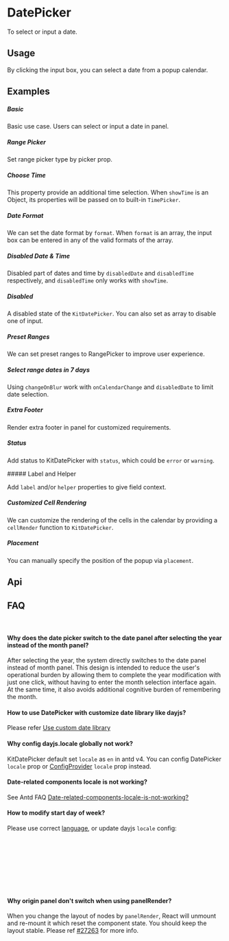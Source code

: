
<Meta of={KitDatePickerStories} />

<style></style>

# DatePicker

To select or input a date.

## Usage

By clicking the input box, you can select a date from a popup calendar.

## Examples

##### Basic

Basic use case. Users can select or input a date in panel.

<CustomCanvas content={Exemples.Basic} source={Sources.Basic} id="datepicker-basic" />

##### Range Picker

Set range picker type by picker prop.

<CustomCanvas content={Exemples.Rangepicker} source={Sources.Rangepicker} id="datepicker-range" />

##### Choose Time

This property provide an additional time selection. When `showTime` is an Object, its properties will be passed on to built-in `TimePicker`.

<CustomCanvas content={Exemples.Choosetime} source={Sources.Choosetime} id="datepicker-choose-time" />

##### Date Format

We can set the date format by `format`. When `format` is an array, the input box can be entered in any of the valid formats of the array.

<CustomCanvas content={Exemples.Dateformat} source={Sources.Dateformat} id="datepicker-date-format" />

##### Disabled Date & Time

Disabled part of dates and time by `disabledDate` and `disabledTime` respectively, and `disabledTime` only works with `showTime`.

<CustomCanvas content={Exemples.Disableddate} source={Sources.Disableddate} id="datepicker-disabled-date" />

##### Disabled

A disabled state of the `KitDatePicker`. You can also set as array to disable one of input.

<CustomCanvas content={Exemples.Disabled} source={Sources.Disabled} id="datepicker-disabled" />

##### Preset Ranges

We can set preset ranges to RangePicker to improve user experience.

<CustomCanvas content={Exemples.Presetrange} source={Sources.Presetrange} id="datepicker-preset-ranges" />

##### Select range dates in 7 days

Using `changeOnBlur` work with `onCalendarChange` and `disabledDate` to limit date selection.

<CustomCanvas content={Exemples.Selectrange} source={Sources.Selectrange} id="datepicker-select-range" />

##### Extra Footer

Render extra footer in panel for customized requirements.

<CustomCanvas content={Exemples.Extrafooter} source={Sources.Extrafooter} id="datepicker-extra-footer" />

##### Status

Add status to KitDatePicker with `status`, which could be `error` or `warning`.

<CustomCanvas content={Exemples.Status} source={Sources.Status} id="datepicker-status" />
##### Label and Helper

Add `label` and/or `helper` properties to give field context.

<CustomCanvas content={Exemples.Wrapper} source={Sources.Wrapper} id="datepicker-wrapper" />

##### Customized Cell Rendering

We can customize the rendering of the cells in the calendar by providing a `cellRender` function to `KitDatePicker`.

<CustomCanvas content={Exemples.Customcell} source={Sources.Customcell} id="datepicker-custom-cell" />

##### Placement

You can manually specify the position of the popup via `placement`.

<CustomCanvas content={Exemples.Placement} source={Sources.Placement} id="datepicker-placement" />

## Api

<Canvas of={KitDatePickerStories.Api} />

<Controls of={KitDatePickerStories.Api} />

## FAQ

<br/>

#### Why does the date picker switch to the date panel after selecting the year instead of the month panel?

After selecting the year, the system directly switches to the date panel instead of month panel. This design is intended to reduce the user's operational burden by allowing them to complete the year modification with just one click, without having to enter the month selection interface again. At the same time, it also avoids additional cognitive burden of remembering the month.

#### How to use DatePicker with customize date library like dayjs?

Please refer [Use custom date library](https://ant.design/docs/react/use-custom-date-library#datepicker)

#### Why config dayjs.locale globally not work?

KitDatePicker default set `locale` as `en` in antd v4. You can config DatePicker `locale` prop or [ConfigProvider](https://ant.design/components/config-provider) `locale` prop instead.

#### Date-related components locale is not working?

See Antd FAQ [Date-related-components-locale-is-not-working?](https://ant.design/docs/react/faq#date-related-components-locale-is-not-working)

#### How to modify start day of week?

Please use correct [language](https://ant.design/docs/react/i18n), or update dayjs `locale` config:

```jsx
    import dayjs from 'dayjs';
    import 'dayjs/locale/zh-cn';
    import updateLocale from 'dayjs/plugin/updateLocale';

    dayjs.extend(updateLocale);
    dayjs.updateLocale('zh-cn', {
        weekStart: 0,
    });
```

#### Why origin panel don't switch when using panelRender?

When you change the layout of nodes by `panelRender`, React will unmount and re-mount it which reset the component state. You should keep the layout stable. Please ref [#27263](https://github.com/ant-design/ant-design/issues/27263) for more info.

